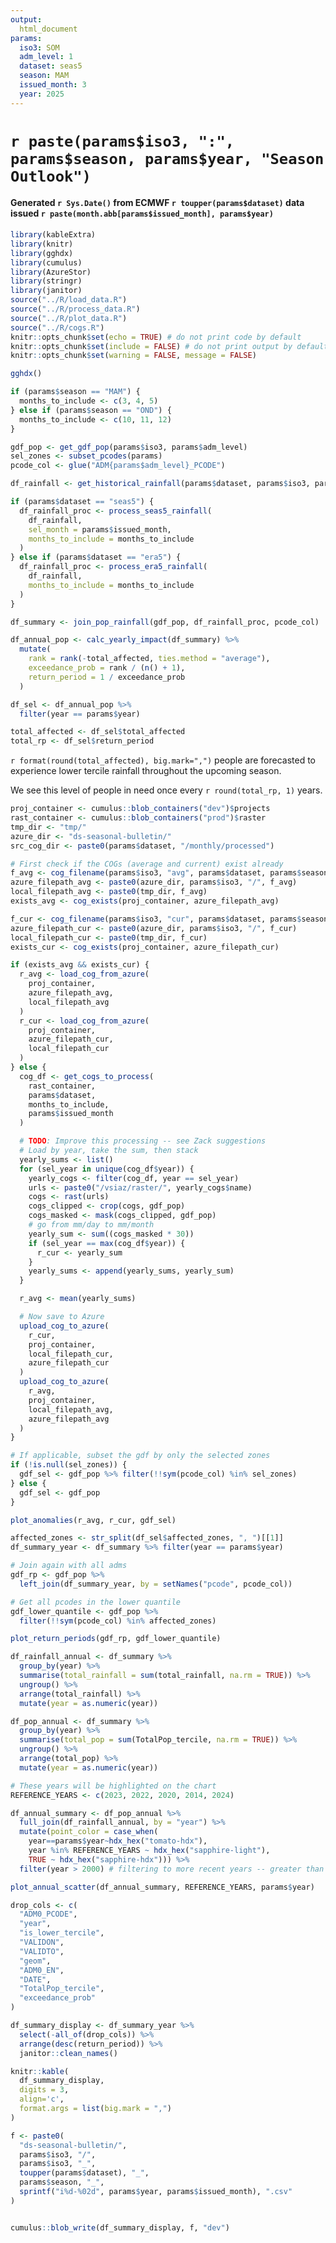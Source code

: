 ```yaml
---
output:
  html_document
params:
  iso3: SOM
  adm_level: 1
  dataset: seas5
  season: MAM
  issued_month: 3
  year: 2025
---
```


# `r paste(params$iso3, ":", params$season, params$year, "Season Outlook")`
#### Generated `r Sys.Date()` from ECMWF `r toupper(params$dataset)` data issued `r paste(month.abb[params$issued_month], params$year)`

```r

library(kableExtra)
library(knitr)
library(gghdx)
library(cumulus)
library(AzureStor)
library(stringr)
library(janitor)
source("../R/load_data.R")
source("../R/process_data.R")
source("../R/plot_data.R")
source("../R/cogs.R")
knitr::opts_chunk$set(echo = TRUE) # do not print code by default
knitr::opts_chunk$set(include = FALSE) # do not print output by default
knitr::opts_chunk$set(warning = FALSE, message = FALSE)

gghdx()

```

``` r

if (params$season == "MAM") {
  months_to_include <- c(3, 4, 5)
} else if (params$season == "OND") {
  months_to_include <- c(10, 11, 12)
}

gdf_pop <- get_gdf_pop(params$iso3, params$adm_level)
sel_zones <- subset_pcodes(params)
pcode_col <- glue("ADM{params$adm_level}_PCODE")

```

```r

df_rainfall <- get_historical_rainfall(params$dataset, params$iso3, params$adm_level, sel_zones)

if (params$dataset == "seas5") {
  df_rainfall_proc <- process_seas5_rainfall(
    df_rainfall,
    sel_month = params$issued_month,
    months_to_include = months_to_include
  )
} else if (params$dataset == "era5") {
  df_rainfall_proc <- process_era5_rainfall(
    df_rainfall,
    months_to_include = months_to_include
  )
}

df_summary <- join_pop_rainfall(gdf_pop, df_rainfall_proc, pcode_col)
```

``` r

df_annual_pop <- calc_yearly_impact(df_summary) %>%
  mutate(
    rank = rank(-total_affected, ties.method = "average"),
    exceedance_prob = rank / (n() + 1),
    return_period = 1 / exceedance_prob
  )

df_sel <- df_annual_pop %>%
  filter(year == params$year)

total_affected <- df_sel$total_affected
total_rp <- df_sel$return_period

```

`r format(round(total_affected), big.mark=",")` people are forecasted to experience lower tercile rainfall throughout the upcoming season.

We see this level of people in need once every `r round(total_rp, 1)` years.


``` r

proj_container <- cumulus::blob_containers("dev")$projects
rast_container <- cumulus::blob_containers("prod")$raster
tmp_dir <- "tmp/"
azure_dir <- "ds-seasonal-bulletin/"
src_cog_dir <- paste0(params$dataset, "/monthly/processed")

# First check if the COGs (average and current) exist already
f_avg <- cog_filename(params$iso3, "avg", params$dataset, params$season, params$year, params$issued_month)
azure_filepath_avg <- paste0(azure_dir, params$iso3, "/", f_avg)
local_filepath_avg <- paste0(tmp_dir, f_avg)
exists_avg <- cog_exists(proj_container, azure_filepath_avg)

f_cur <- cog_filename(params$iso3, "cur", params$dataset, params$season, params$year, params$issued_month)
azure_filepath_cur <- paste0(azure_dir, params$iso3, "/", f_cur)
local_filepath_cur <- paste0(tmp_dir, f_cur)
exists_cur <- cog_exists(proj_container, azure_filepath_cur)

if (exists_avg && exists_cur) {
  r_avg <- load_cog_from_azure(
    proj_container,
    azure_filepath_avg,
    local_filepath_avg
  )
  r_cur <- load_cog_from_azure(
    proj_container,
    azure_filepath_cur,
    local_filepath_cur
  )
} else {
  cog_df <- get_cogs_to_process(
    rast_container,
    params$dataset,
    months_to_include,
    params$issued_month
  )

  # TODO: Improve this processing -- see Zack suggestions
  # Load by year, take the sum, then stack
  yearly_sums <- list()
  for (sel_year in unique(cog_df$year)) {
    yearly_cogs <- filter(cog_df, year == sel_year)
    urls <- paste0("/vsiaz/raster/", yearly_cogs$name)
    cogs <- rast(urls)
    cogs_clipped <- crop(cogs, gdf_pop)
    cogs_masked <- mask(cogs_clipped, gdf_pop)
    # go from mm/day to mm/month
    yearly_sum <- sum((cogs_masked * 30))
    if (sel_year == max(cog_df$year)) {
      r_cur <- yearly_sum
    }
    yearly_sums <- append(yearly_sums, yearly_sum)
  }

  r_avg <- mean(yearly_sums)

  # Now save to Azure
  upload_cog_to_azure(
    r_cur,
    proj_container,
    local_filepath_cur,
    azure_filepath_cur
  )
  upload_cog_to_azure(
    r_avg,
    proj_container,
    local_filepath_avg,
    azure_filepath_avg
  )
}

```

``` r

# If applicable, subset the gdf by only the selected zones
if (!is.null(sel_zones)) {
  gdf_sel <- gdf_pop %>% filter(!!sym(pcode_col) %in% sel_zones)
} else {
  gdf_sel <- gdf_pop
}

plot_anomalies(r_avg, r_cur, gdf_sel)
```



``` r

affected_zones <- str_split(df_sel$affected_zones, ", ")[[1]]
df_summary_year <- df_summary %>% filter(year == params$year)

# Join again with all adms
gdf_rp <- gdf_pop %>%
  left_join(df_summary_year, by = setNames("pcode", pcode_col))

# Get all pcodes in the lower quantile
gdf_lower_quantile <- gdf_pop %>%
  filter(!!sym(pcode_col) %in% affected_zones)

plot_return_periods(gdf_rp, gdf_lower_quantile)
```

``` r
df_rainfall_annual <- df_summary %>%
  group_by(year) %>%
  summarise(total_rainfall = sum(total_rainfall, na.rm = TRUE)) %>%
  ungroup() %>%
  arrange(total_rainfall) %>%
  mutate(year = as.numeric(year))

df_pop_annual <- df_summary %>%
  group_by(year) %>%
  summarise(total_pop = sum(TotalPop_tercile, na.rm = TRUE)) %>%
  ungroup() %>%
  arrange(total_pop) %>%
  mutate(year = as.numeric(year))
```


``` r

# These years will be highlighted on the chart
REFERENCE_YEARS <- c(2023, 2022, 2020, 2014, 2024)

df_annual_summary <- df_pop_annual %>%
  full_join(df_rainfall_annual, by = "year") %>%
  mutate(point_color = case_when(
    year==params$year~hdx_hex("tomato-hdx"),
    year %in% REFERENCE_YEARS ~ hdx_hex("sapphire-light"),
    TRUE ~ hdx_hex("sapphire-hdx"))) %>%
  filter(year > 2000) # filtering to more recent years -- greater than 2000

plot_annual_scatter(df_annual_summary, REFERENCE_YEARS, params$year)

```

```r

drop_cols <- c(
  "ADM0_PCODE",
  "year",
  "is_lower_tercile",
  "VALIDON",
  "VALIDTO",
  "geom",
  "ADM0_EN",
  "DATE",
  "TotalPop_tercile",
  "exceedance_prob"
)

df_summary_display <- df_summary_year %>%
  select(-all_of(drop_cols)) %>%
  arrange(desc(return_period)) %>%
  janitor::clean_names()

knitr::kable(
  df_summary_display,
  digits = 3,
  align='c',
  format.args = list(big.mark = ",")
)

f <- paste0(
  "ds-seasonal-bulletin/",
  params$iso3, "/",
  params$iso3, "_",
  toupper(params$dataset), "_",
  params$season, "_",
  sprintf("i%d-%02d", params$year, params$issued_month), ".csv"
)


cumulus::blob_write(df_summary_display, f, "dev")
```